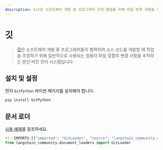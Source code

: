 ```yaml
---
description: Git은 소프트웨어 개발 중 프로그래머 간의 협업을 위해 파일 변경 사항을 추적하는 분산 버전 관리 시스템입니다.
---
```


# 깃

> [깃](https://en.wikipedia.org/wiki/Git)은 소프트웨어 개발 중 프로그래머들이 협력하여 소스 코드를 개발할 때 작업을 조정하기 위해 일반적으로 사용되는 컴퓨터 파일 집합의 변경 사항을 추적하는 분산 버전 관리 시스템입니다.

## 설치 및 설정

먼저 `GitPython` 파이썬 패키지를 설치해야 합니다.

```bash
pip install GitPython
```


## 문서 로더

[사용 예제](/docs/integrations/document_loaders/git)를 참조하세요.

```python
<!--IMPORTS:[{"imported": "GitLoader", "source": "langchain_community.document_loaders", "docs": "https://api.python.langchain.com/en/latest/document_loaders/langchain_community.document_loaders.git.GitLoader.html", "title": "Git"}]-->
from langchain_community.document_loaders import GitLoader
```